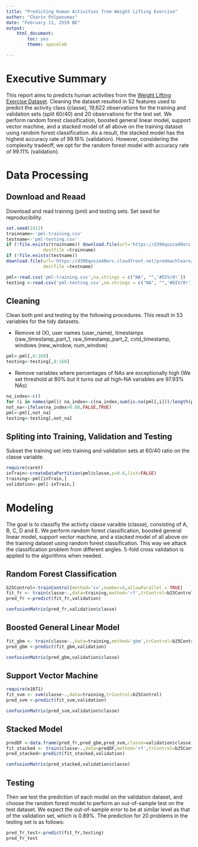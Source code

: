 ```yaml
---
title: "Predicting Human Activities from Weight Lifting Exercise"
author: "Charin Polpanumas"
date: "February 11, 2559 BE"
output: 
    html_document:
        toc: yes
        theme: spacelab

---
```

# Executive Summary
This report aims to predicts human activities from the [Weight Lifting Exercise Dataset](http://groupware.les.inf.puc-rio.br/har#weight_lifting_exercises). Cleaning the dataset resulted in 52 features used to predict the activity class (classe), 19,622 observations for the training and validation sets (split 60/40) and 20 observations for the test set. We perform random forest classification, boosted general linear model, support vector machine, and a stacked model of all above on the training dataset using random forest classification. As a result, the stacked model has the highest accuracy rate of 99.16% (validation). However, considering the complexity tradeoff, we opt for the random forest model with accuracy rate of 99.11% (validation).

# Data Processing
## Download and Reaad
Download and read training (pml) and testing sets. Set seed for reproducibility.
```r
set.seed(1412)
trainname<-'pml-training.csv'
testname<-'pml-testing.csv'
if (!file.exists(trainname)) download.file(url='https://d396qusza40orc.cloudfront.net/predmachlearn/pml-training.csv',
              destfile =trainname)
if (!file.exists(testname)) 
download.file(url='https://d396qusza40orc.cloudfront.net/predmachlearn/pml-testing.csv',
              destfile =testname)

pml<-read.csv('pml-training.csv',na.strings = c("NA", "",'#DIV/0!'))
testing <-read.csv('pml-testing.csv',na.strings = c("NA", "",'#DIV/0!'))
```

## Cleaning
Clean both pml and testing by the following procedures. This result in 53 variables for the tidy datasets.

* Remove id (X), user names (user_name), timestamps (raw_timestamp_part_1, raw_timestamp_part_2, cvtd_timestamp, windows (new_window, num_window)
```r
pml<-pml[,8:160]
testing<-testing[,8:160]
```

* Remove variables where percentages of NAs are exceptionally high (We set threshold at 80% but it turns out all high-NA variables are 97.93% NAs)
```r
na_index<-c()
for (i in names(pml)) na_index<-c(na_index,sum(is.na(pml[,i]))/length(pml[,i]))
not_na<-ifelse(na_index>0.80,FALSE,TRUE)
pml<-pml[,not_na]
testing<-testing[,not_na]
```

## Spliting into Training, Validation and Testing
Subset the training set into training and validation sets at 60/40 ratio on the classe variable.
```r
require(caret)
inTrain<-createDataPartition(pml$classe,p=0.6,list=FALSE)
training<-pml[inTrain,]
validation<-pml[-inTrain,]
```

# Modeling

The goal is to classifiy the activity classe varaible (classe), consisting of A, B, C, D and E. We perform random forest classification, boosted general linear model, support vector machine, and a stacked model of all above on the training dataset using random forest classification. This way we attack the classification problem from different angles. 5-fold cross validation is applied to the algorithms when needed.

## Random Forest Classification
```r
b25Control<-trainControl(method='cv',number=5,allowParallel = TRUE)
fit_fr <- train(classe~.,data=training,method='rf',trControl=b25Control)
pred_fr <-predict(fit_fr,validation)
```
```r
confusionMatrix(pred_fr,validation$classe)
```
## Boosted General Linear Model
```r
fit_gbm <- train(classe~.,data=training,method='gbm',trControl=b25Control)
pred_gbm <-predict(fit_gbm,validation)
```
```r
confusionMatrix(pred_gbm,validation$classe)
```
## Support Vector Machine
```r
require(e1071)
fit_svm <- svm(classe~.,data=training,trControl=b25Control)
pred_svm <-predict(fit_svm,validation)
```
```r
confusionMatrix(pred_svm,validation$classe)
```
## Stacked Model
```r
predDF <-data.frame(pred_fr,pred_gbm,pred_svm,classe=validation$classe)
fit_stacked <- train(classe~.,data=predDF,method='rf',trControl=b25Control)
pred_stacked<-predict(fit_stacked,validation)
```
```r
confusionMatrix(pred_stacked,validation$classe)
```
## Testing

Then we test the prediction of each model on the validation dataset, and choose the random forest model to perform an out-of-sample test on the test dataset. We expect the out-of-sample error to be at similar level as that of the validation set, which is 0.89%. The prediction for 20 problems in the testing set is as follows:
```r
pred_fr_test<-predict(fit_fr,testing)
pred_fr_test
```
